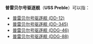 {{disambig|Cat=武器消歧義}}

'''普雷贝尔号驱逐舰'''（'''USS Preble'''）可以指：
*[[普雷贝尔号驱逐舰_(DD-12)|普雷贝尔号驱逐舰 (DD-12)]]
*[[普雷贝尔号驱逐舰_(DD-345)|普雷贝尔号驱逐舰 (DD-345)]]
*[[普雷贝尔号驱逐舰_(DDG-46)|普雷贝尔号驱逐舰 (DDG-46)]]
*[[普雷贝尔号驱逐舰_(DDG-88)|普雷贝尔号驱逐舰 (DDG-88)]]